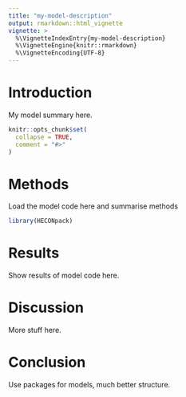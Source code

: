 ```yaml
---
title: "my-model-description"
output: rmarkdown::html_vignette
vignette: >
  %\VignetteIndexEntry{my-model-description}
  %\VignetteEngine{knitr::rmarkdown}
  %\VignetteEncoding{UTF-8}
---
```


# Introduction

My model summary here.

```r
knitr::opts_chunk$set(
  collapse = TRUE,
  comment = "#>"
)
```

# Methods

Load the model code here and summarise methods
```r
library(HECONpack)
```

# Results

Show results of model code here.

# Discussion

More stuff here.

# Conclusion

Use packages for models, much better structure.
